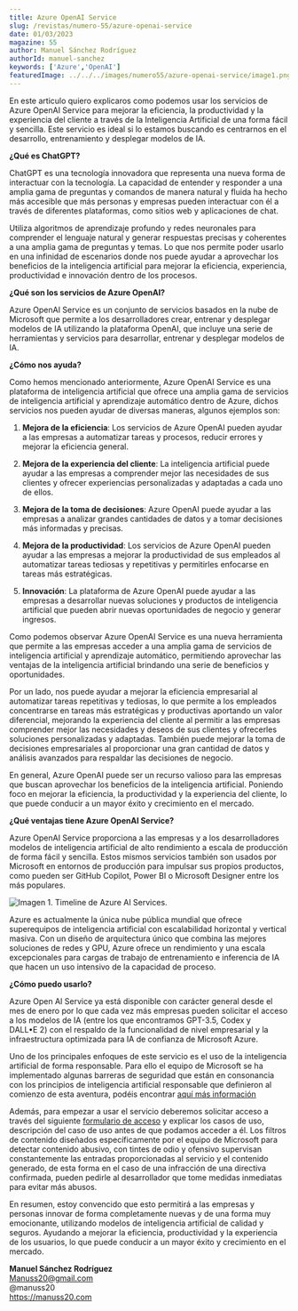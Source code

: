 ---
title: Azure OpenAI Service
slug: /revistas/numero-55/azure-openai-service
date: 01/03/2023
magazine: 55
author: Manuel Sánchez Rodríguez
authorId: manuel-sanchez
keywords: ['Azure','OpenAI']
featuredImage: ../../../images/numero55/azure-openai-service/image1.png
---

En este articulo quiero explicaros como podemos usar los servicios de
Azure OpenAI Service para mejorar la eficiencia, la productividad y la
experiencia del cliente a través de la Inteligencia Artificial de una
forma fácil y sencilla. Este servicio es ideal si lo estamos buscando es
centrarnos en el desarrollo, entrenamiento y desplegar modelos de IA.

**¿Qué es ChatGPT?**

ChatGPT es una tecnología innovadora que representa una nueva forma de
interactuar con la tecnología. La capacidad de entender y responder a
una amplia gama de preguntas y comandos de manera natural y fluida ha
hecho más accesible que más personas y empresas pueden interactuar con
él a través de diferentes plataformas, como sitios web y aplicaciones de
chat.

Utiliza algoritmos de aprendizaje profundo y redes neuronales para
comprender el lenguaje natural y generar respuestas precisas y
coherentes a una amplia gama de preguntas y temas. Lo que nos permite
poder usarlo en una infinidad de escenarios donde nos puede ayudar a
aprovechar los beneficios de la inteligencia artificial para mejorar la
eficiencia, experiencia, productividad e innovación dentro de los
procesos.

**¿Qué son los servicios de Azure OpenAI?**

Azure OpenAI Service es un conjunto de servicios basados en la nube de
Microsoft que permite a los desarrolladores crear, entrenar y desplegar
modelos de IA utilizando la plataforma OpenAI, que incluye una serie de
herramientas y servicios para desarrollar, entrenar y desplegar modelos
de IA.

**¿Cómo nos ayuda?**

Como hemos mencionado anteriormente, Azure OpenAI Service es una
plataforma de inteligencia artificial que ofrece una amplia gama de
servicios de inteligencia artificial y aprendizaje automático dentro de
Azure, dichos servicios nos pueden ayudar de diversas maneras, algunos
ejemplos son:

1.  **Mejora de la eficiencia**: Los servicios de Azure
    OpenAI pueden ayudar a las empresas a automatizar tareas y procesos,
    reducir errores y mejorar la eficiencia general.

2.  **Mejora de la experiencia del cliente**: La
    inteligencia artificial puede ayudar a las empresas a comprender
    mejor las necesidades de sus clientes y ofrecer experiencias
    personalizadas y adaptadas a cada uno de ellos.

3.  **Mejora de la toma de decisiones**: Azure OpenAI
    puede ayudar a las empresas a analizar grandes cantidades de datos y
    a tomar decisiones más informadas y precisas.

4.  **Mejora de la productividad**: Los servicios de Azure
    OpenAI pueden ayudar a las empresas a mejorar la productividad de
    sus empleados al automatizar tareas tediosas y repetitivas y
    permitirles enfocarse en tareas más estratégicas.

5.  **Innovación**: La plataforma de Azure OpenAI puede
    ayudar a las empresas a desarrollar nuevas soluciones y productos de
    inteligencia artificial que pueden abrir nuevas oportunidades de
    negocio y generar ingresos.

Como podemos observar Azure OpenAI Service es una nueva herramienta que
permite a las empresas acceder a una amplia gama de servicios de
inteligencia artificial y aprendizaje automático, permitiendo aprovechar
las ventajas de la inteligencia artificial brindando una serie de
beneficios y oportunidades.

Por un lado, nos puede ayudar a mejorar la eficiencia empresarial al
automatizar tareas repetitivas y tediosas, lo que permite a los
empleados concentrarse en tareas más estratégicas y productivas
aportando un valor diferencial, mejorando la experiencia del cliente al
permitir a las empresas comprender mejor las necesidades y deseos de sus
clientes y ofrecerles soluciones personalizadas y adaptadas. También
puede mejorar la toma de decisiones empresariales al proporcionar una
gran cantidad de datos y análisis avanzados para respaldar las
decisiones de negocio.

En general, Azure OpenAI puede ser un recurso valioso para las empresas
que buscan aprovechar los beneficios de la inteligencia artificial.
Poniendo foco en mejorar la eficiencia, la productividad y la
experiencia del cliente, lo que puede conducir a un mayor éxito y
crecimiento en el mercado.

**¿Qué ventajas tiene Azure OpenAI Service?**

Azure OpenAI Service proporciona a las empresas y a los desarrolladores
modelos de inteligencia artificial de alto rendimiento a escala de
producción de forma fácil y sencilla. Estos mismos servicios también son
usados por Microsoft en entornos de producción para impulsar sus propios
productos, como pueden ser GitHub Copilot, Power BI o Microsoft Designer
entre los más populares.

![Imagen 1. Timeline de Azure AI Services.](../../../images/numero55/azure-openai-service/image1.png)



Azure es actualmente la única nube pública mundial que ofrece
superequipos de inteligencia artificial con escalabilidad horizontal y
vertical masiva. Con un diseño de arquitectura único que combina las
mejores soluciones de redes y GPU, Azure ofrece un rendimiento y una
escala excepcionales para cargas de trabajo de entrenamiento e
inferencia de IA que hacen un uso intensivo de la capacidad de proceso. 

**¿Cómo puedo usarlo?**

Azure Open AI Service ya está disponible con carácter general desde el
mes de enero por lo que cada vez más empresas pueden solicitar el acceso
a los modelos de IA (entre los que encontramos GPT-3.5, Codex y
DALL•E 2) con el respaldo de la funcionalidad de nivel empresarial y la
infraestructura optimizada para IA de confianza de Microsoft Azure.

Uno de los principales enfoques de este servicio es el uso de la
inteligencia artificial de forma responsable. Para ello el equipo de
Microsoft se ha implementado algunas barreras de seguridad que están en
consonancia con los principios de inteligencia artificial responsable
que definieron al comienzo de esta aventura, podéis encontrar [aquí más
información](https://www.microsoft.com/en-us/ai/responsible-ai)

Además, para empezar a usar el servicio deberemos solicitar acceso a
través del siguiente [formulario de acceso](https://aka.ms/oai/access) y
explicar los casos de uso, descripción del caso de uso antes de que
podamos acceder a él. Los filtros de contenido diseñados específicamente
por el equipo de Microsoft para detectar contenido abusivo, con tintes
de odio y ofensivo supervisan constantemente las entradas proporcionadas
al servicio y el contenido generado, de esta forma en el caso de una
infracción de una directiva confirmada, pueden pedirle al desarrollador
que tome medidas inmediatas para evitar más abusos.

En resumen, estoy convencido que esto permitirá a las empresas y
personas innovar de forma completamente nuevas y de una forma muy
emocionante, utilizando modelos de inteligencia artificial de calidad y
seguros. Ayudando a mejorar la eficiencia, productividad y la
experiencia de los usuarios, lo que puede conducir a un mayor éxito y
crecimiento en el mercado.

**Manuel Sánchez Rodríguez** <br />
Manuss20@gmail.com <br />
@manuss20 <br />
https://manuss20.com